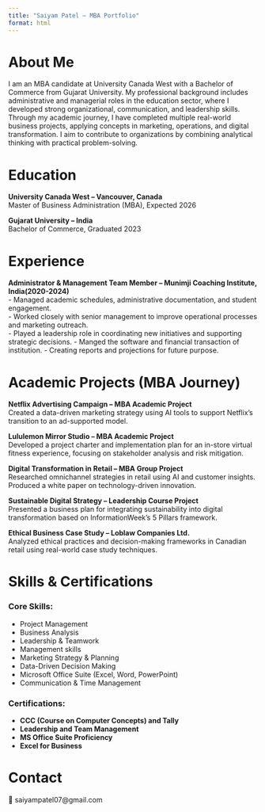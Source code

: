 ```yaml
---
title: "Saiyam Patel – MBA Portfolio"
format: html
---
```


# About Me
I am an MBA candidate at University Canada West with a Bachelor of Commerce from Gujarat University. My professional background includes administrative and managerial roles in the education sector, where I developed strong organizational, communication, and leadership skills. Through my academic journey, I have completed multiple real-world business projects, applying concepts in marketing, operations, and digital transformation. I aim to contribute to organizations by combining analytical thinking with practical problem-solving.

# Education
**University Canada West – Vancouver, Canada**  
Master of Business Administration (MBA), Expected 2026  

**Gujarat University – India**  
Bachelor of Commerce, Graduated 2023

# Experience
**Administrator & Management Team Member – Munimji Coaching Institute, India(2020-2024)**  
- Managed academic schedules, administrative documentation, and student engagement.  
- Worked closely with senior management to improve operational processes and marketing outreach.  
- Played a leadership role in coordinating new initiatives and supporting strategic decisions.
- Manged the software and financial transaction of institution.
- Creating reports and projections for future purpose.

# Academic Projects (MBA Journey)
**Netflix Advertising Campaign – MBA Academic Project**  
Created a data-driven marketing strategy using AI tools to support Netflix's transition to an ad-supported model.

**Lululemon Mirror Studio – MBA Academic Project**  
Developed a project charter and implementation plan for an in-store virtual fitness experience, focusing on stakeholder analysis and risk mitigation.

**Digital Transformation in Retail – MBA Group Project**  
Researched omnichannel strategies in retail using AI and customer insights. Produced a white paper on technology-driven innovation.

**Sustainable Digital Strategy – Leadership Course Project**  
Presented a business plan for integrating sustainability into digital transformation based on InformationWeek’s 5 Pillars framework.

**Ethical Business Case Study – Loblaw Companies Ltd.**  
Analyzed ethical practices and decision-making frameworks in Canadian retail using real-world case study techniques.

# Skills & Certifications
### Core Skills:
- Project Management  
- Business Analysis  
- Leadership & Teamwork 
- Management skills 
- Marketing Strategy & Planning  
- Data-Driven Decision Making  
- Microsoft Office Suite (Excel, Word, PowerPoint)  
- Communication & Time Management

### Certifications:
- **CCC (Course on Computer Concepts) and Tally**
- **Leadership and Team Management** 
- **MS Office Suite Proficiency**
- **Excel for Business** 

# Contact
📧 saiyampatel07@gmail.com   

